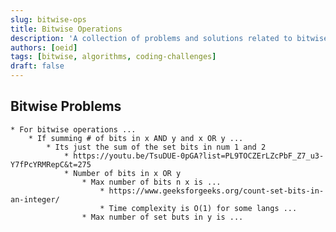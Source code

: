 ```yaml
---
slug: bitwise-ops
title: Bitwise Operations
description: 'A collection of problems and solutions related to bitwise operations.'
authors: [oeid]
tags: [bitwise, algorithms, coding-challenges]
draft: false
---
```

## Bitwise Problems
	* For bitwise operations ...
		* If summing # of bits in x AND y and x OR y ...
			* Its just the sum of the set bits in num 1 and 2 
				* https://youtu.be/TsuDUE-0pGA?list=PL9TOCZErLZcPbF_Z7_u3-Y7fPcYRMRepC&t=275
				* Number of bits in x OR y
					* Max number of bits n x is ...
						* https://www.geeksforgeeks.org/count-set-bits-in-an-integer/
						* Time complexity is O(1) for some langs ...
					* Max number of set buts in y is ...

